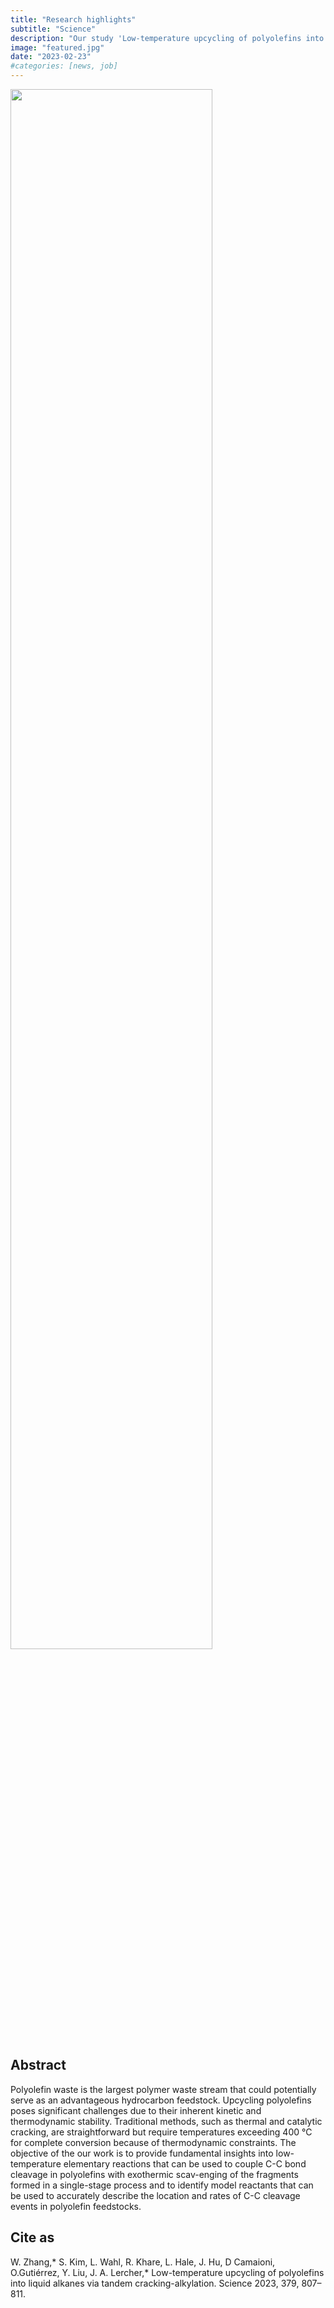 ```yaml
---
title: "Research highlights"
subtitle: "Science"
description: "Our study 'Low-temperature upcycling of polyolefins into liquid alkanes via tandem cracking-alkylation' is published in Science!"
image: "featured.jpg"
date: "2023-02-23"
#categories: [news, job]
---
```


![](featured.jpg){width=80% fig-align="center"}


## Abstract
Polyolefin waste is the largest polymer waste stream that could potentially serve as an advantageous hydrocarbon feedstock. Upcycling polyolefins poses significant challenges due to their inherent kinetic and thermodynamic stability. Traditional methods, such as thermal and catalytic cracking, are straightforward but require temperatures exceeding 400 °C for complete conversion because of thermodynamic constraints. 
The objective of the our work is to provide fundamental insights into low-temperature elementary reactions that can be used to couple C-C bond cleavage in polyolefins with exothermic scav-enging of the fragments formed in a single-stage process and to identify model reactants that can be used to accurately describe the location and rates of C-C cleavage events in polyolefin feedstocks.

## Cite as
W. Zhang,* S. Kim, L. Wahl, R. Khare, L. Hale, J. Hu, D Camaioni, O.Gutiérrez, Y. Liu, J. A. Lercher,* Low-temperature upcycling of polyolefins into liquid alkanes via tandem cracking-alkylation. Science 2023, 379, 807–811.
